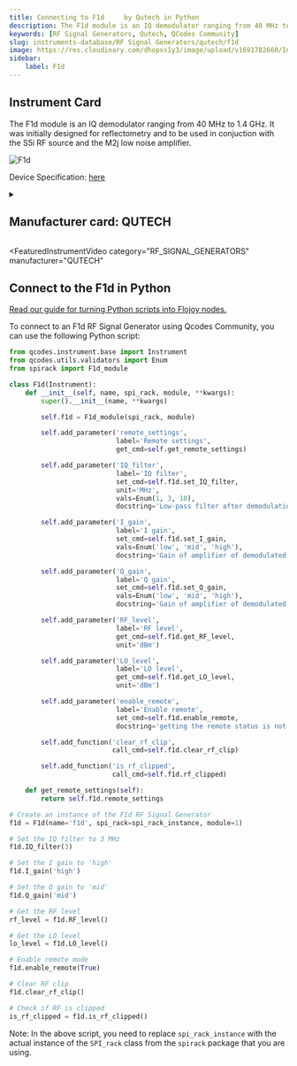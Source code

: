 ```yaml
---
title: Connecting to F1d	 by Qutech in Python
description: The F1d module is an IQ demodulator ranging from 40 MHz to 1.4 GHz. It was initially designed for reflectometry and to be used in conjuction with the S5i RF source and the M2j low noise amplifier.
keywords: [RF Signal Generators, Qutech, QCodes Community] 
slug: instruments-database/RF Signal Generators/qutech/f1d 
image: https://res.cloudinary.com/dhopxs1y3/image/upload/v1691782660/Instruments/RF%20Signal%20Generator/F1d/F1d.png
sidebar:
    label: F1d 
---
```



## Instrument Card

The F1d module is an IQ demodulator ranging from 40 MHz to 1.4 GHz. It was initially designed for reflectometry and to be used in conjuction with the S5i RF source and the M2j low noise amplifier.

![F1d](https://res.cloudinary.com/dhopxs1y3/image/upload/v1691782660/Instruments/RF%20Signal%20Generator/F1d/F1d.png)

Device Specification: [here](/instruments-database/all-instruments)

<details style={{ marginTop: "15px"}}>
<summary><h2 style={{display:'inline'}}>Manufacturer card: QUTECH</h2></summary>

![QUTECH](https://res.cloudinary.com/dhopxs1y3/image/upload/v1692806156/Instruments/Vendor%20Logos/QuTech.png)

At QuTech, we work on a radically new technology with world-changing potential. Our mission: to develop scalable prototypes of a quantum computer and an inherently safe quantum internet, based on the fundamental laws of quantum mechanics.

- Headquarters: CJ Delft, Netherlands
- Yearly Revenue (millions, USD): 41.3
- Vendor Website: [here](https://qutech.nl/)

</details>


<FeaturedInstrumentVideo
  category="RF_SIGNAL_GENERATORS"
  manufacturer="QUTECH"
></FeaturedInstrumentVideo>

## Connect to the F1d in Python

[Read our guide for turning Python scripts into Flojoy nodes.](https://docs.flojoy.ai/contribution/blocks/custom-flojoy-block/)



<Tabs>
<TabItem value="Flojoy" label="Flojoy" className="flojoy-instrument-tabs">

<NodeCardCollection category="RF_SIGNAL_GENERATORS" manufacturer="Qutech"></NodeCardCollection>

</TabItem>
<TabItem value="QCodes Community" label="QCodes Community">

To connect to an F1d RF Signal Generator using Qcodes Community, you can use the following Python script:

```python
from qcodes.instrument.base import Instrument
from qcodes.utils.validators import Enum
from spirack import F1d_module

class F1d(Instrument):
    def __init__(self, name, spi_rack, module, **kwargs):
        super().__init__(name, **kwargs)

        self.f1d = F1d_module(spi_rack, module)

        self.add_parameter('remote_settings',
                           label='Remote settings',
                           get_cmd=self.get_remote_settings)

        self.add_parameter('IQ_filter',
                           label='IQ filter',
                           set_cmd=self.f1d.set_IQ_filter,
                           unit='MHz',
                           vals=Enum(1, 3, 10),
                           docstring='Low-pass filter after demodulation')

        self.add_parameter('I_gain',
                           label='I gain',
                           set_cmd=self.f1d.set_I_gain,
                           vals=Enum('low', 'mid', 'high'),
                           docstring='Gain of amplifier of demodulated signal')

        self.add_parameter('Q_gain',
                           label='Q gain',
                           set_cmd=self.f1d.set_Q_gain,
                           vals=Enum('low', 'mid', 'high'),
                           docstring='Gain of amplifier of demodulated signal')

        self.add_parameter('RF_level',
                           label='RF level',
                           get_cmd=self.f1d.get_RF_level,
                           unit='dBm')

        self.add_parameter('LO_level',
                           label='LO level',
                           get_cmd=self.f1d.get_LO_level,
                           unit='dBm')

        self.add_parameter('enable_remote',
                           label='Enable remote',
                           set_cmd=self.f1d.enable_remote,
                           docstring='getting the remote status is not possible')

        self.add_function('clear_rf_clip',
                          call_cmd=self.f1d.clear_rf_clip)

        self.add_function('is_rf_clipped',
                          call_cmd=self.f1d.rf_clipped)

    def get_remote_settings(self):
        return self.f1d.remote_settings

# Create an instance of the F1d RF Signal Generator
f1d = F1d(name='f1d', spi_rack=spi_rack_instance, module=1)

# Set the IQ filter to 3 MHz
f1d.IQ_filter(3)

# Set the I gain to 'high'
f1d.I_gain('high')

# Set the Q gain to 'mid'
f1d.Q_gain('mid')

# Get the RF level
rf_level = f1d.RF_level()

# Get the LO level
lo_level = f1d.LO_level()

# Enable remote mode
f1d.enable_remote(True)

# Clear RF clip
f1d.clear_rf_clip()

# Check if RF is clipped
is_rf_clipped = f1d.is_rf_clipped()
```

Note: In the above script, you need to replace `spi_rack_instance` with the actual instance of the `SPI_rack` class from the `spirack` package that you are using.

</TabItem>
</Tabs>
